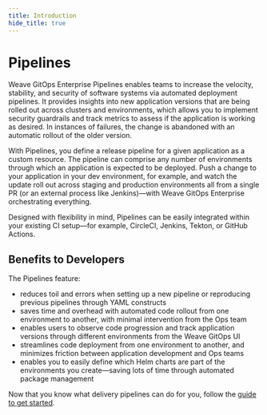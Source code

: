 ```yaml
---
title: Introduction
hide_title: true
---
```



# Pipelines <TierLabel tiers="Enterprise" />

<AlphaWarning/>

Weave GitOps Enterprise Pipelines enables teams to increase the velocity, stability, and security of software systems via automated deployment pipelines. It provides insights into new application versions that are being rolled out across clusters and environments, which allows you to implement security guardrails and track metrics to assess if the application is working as desired. In instances of failures, the change is abandoned with an automatic rollout of the older version.

With Pipelines, you define a release pipeline for a given application as a custom resource. The pipeline can comprise any number of environments through which an application is expected to be deployed. Push a change to your application in your dev environment, for example, and watch the update roll out across staging and production environments all from a single PR (or an external process like Jenkins)—with Weave GitOps Enterprise orchestrating everything. 

Designed with flexibility in mind, Pipelines can be easily integrated within your existing CI setup—for example, CircleCI, Jenkins, Tekton, or GitHub Actions.

## Benefits to Developers

The Pipelines feature:
- reduces toil and errors when setting up a new pipeline or reproducing previous pipelines through YAML constructs
- saves time and overhead with automated code rollout from one environment to another, with minimal intervention from the Ops team
- enables users to observe code progression and track application versions through different environments from the Weave GitOps UI
- streamlines code deployment from one environment to another, and minimizes friction between application development and Ops teams
- enables you to easily define which Helm charts are part of the environments you create—saving lots of time through automated package management

Now that you know what delivery pipelines can do for you, follow the [guide to get started](../pipelines-getting-started).
